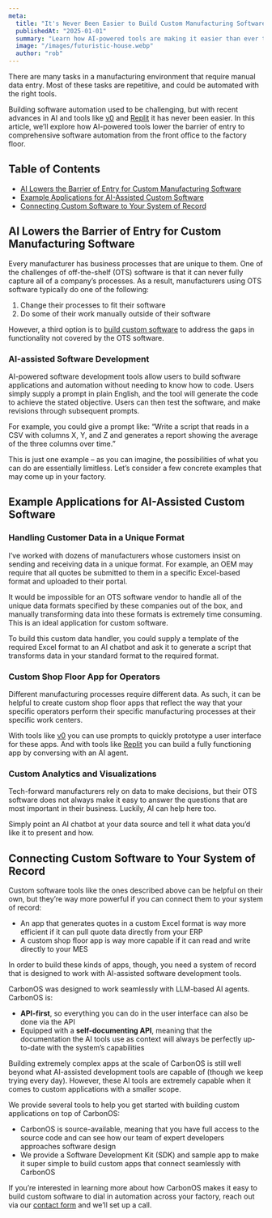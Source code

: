 ```yaml
---
meta:
  title: "It's Never Been Easier to Build Custom Manufacturing Software"
  publishedAt: "2025-01-01"
  summary: "Learn how AI-powered tools are making it easier than ever to build custom manufacturing software. Discover how to automate manual processes, create custom apps, and integrate with your existing systems using tools like v0 and Replit, all without extensive coding knowledge."
  image: "/images/futuristic-house.webp"
  author: "rob"
---
```


There are many tasks in a manufacturing environment that require manual data entry. Most of these tasks are repetitive, and could be automated with the right tools.

Building software automation used to be challenging, but with recent advances in AI and tools like [v0](https://v0.dev/) and [Replit](https://replit.com/) it has never been easier. In this article, we’ll explore how AI-powered tools lower the barrier of entry to comprehensive software automation from the front office to the factory floor.

## Table of Contents

- [AI Lowers the Barrier of Entry for Custom Manufacturing Software](#ai-lowers-the-barrier-of-entry-for-custom-manufacturing-software)
- [Example Applications for AI-Assisted Custom Software](#example-applications-for-ai-assisted-custom-software)
- [Connecting Custom Software to Your System of Record](#connecting-custom-software-to-your-system-of-record)

## AI Lowers the Barrier of Entry for Custom Manufacturing Software

Every manufacturer has business processes that are unique to them. One of the challenges of off-the-shelf (OTS) software is that it can never fully capture all of a company’s processes. As a result, manufacturers using OTS software typically do one of the following:

1. Change their processes to fit their software
2. Do some of their work manually outside of their software

However, a third option is to [build custom software](/learn/build-vs-buy) to address the gaps in functionality not covered by the OTS software.

### AI-assisted Software Development

AI-powered software development tools allow users to build software applications and automation without needing to know how to code. Users simply supply a prompt in plain English, and the tool will generate the code to achieve the stated objective. Users can then test the software, and make revisions through subsequent prompts.

For example, you could give a prompt like: “Write a script that reads in a CSV with columns X, Y, and Z and generates a report showing the average of the three columns over time.”

This is just one example – as you can imagine, the possibilities of what you can do are essentially limitless. Let’s consider a few concrete examples that may come up in your factory.

## Example Applications for AI-Assisted Custom Software

### Handling Customer Data in a Unique Format

I’ve worked with dozens of manufacturers whose customers insist on sending and receiving data in a unique format. For example, an OEM may require that all quotes be submitted to them in a specific Excel-based format and uploaded to their portal.

It would be impossible for an OTS software vendor to handle all of the unique data formats specified by these companies out of the box, and manually transforming data into these formats is extremely time consuming. This is an ideal application for custom software.

To build this custom data handler, you could supply a template of the required Excel format to an AI chatbot and ask it to generate a script that transforms data in your standard format to the required format.

### Custom Shop Floor App for Operators

Different manufacturing processes require different data. As such, it can be helpful to create custom shop floor apps that reflect the way that your specific operators perform their specific manufacturing processes at their specific work centers.

With tools like [v0](https://v0.dev/) you can use prompts to quickly prototype a user interface for these apps. And with tools like [Replit](https://replit.com/) you can build a fully functioning app by conversing with an AI agent.

### Custom Analytics and Visualizations

Tech-forward manufacturers rely on data to make decisions, but their OTS software does not always make it easy to answer the questions that are most important in their business. Luckily, AI can help here too.

Simply point an AI chatbot at your data source and tell it what data you’d like it to present and how.

## Connecting Custom Software to Your System of Record

Custom software tools like the ones described above can be helpful on their own, but they’re way more powerful if you can connect them to your system of record:

- An app that generates quotes in a custom Excel format is way more efficient if it can pull quote data directly from your ERP
- A custom shop floor app is way more capable if it can read and write directly to your MES

In order to build these kinds of apps, though, you need a system of record that is designed to work with AI-assisted software development tools.

CarbonOS was designed to work seamlessly with LLM-based AI agents. CarbonOS is:

- **API-first**, so everything you can do in the user interface can also be done via the API
- Equipped with a **self-documenting API**, meaning that the documentation the AI tools use as context will always be perfectly up-to-date with the system’s capabilities

Building extremely complex apps at the scale of CarbonOS is still well beyond what AI-assisted development tools are capable of (though we keep trying every day). However, these AI tools are extremely capable when it comes to custom applications with a smaller scope.

We provide several tools to help you get started with building custom applications on top of CarbonOS:

- CarbonOS is source-available, meaning that you have full access to the source code and can see how our team of expert developers approaches software design
- We provide a Software Development Kit (SDK) and sample app to make it super simple to build custom apps that connect seamlessly with CarbonOS

If you’re interested in learning more about how CarbonOS makes it easy to build custom software to dial in automation across your factory, reach out via our [contact form](/contact) and we’ll set up a call.
